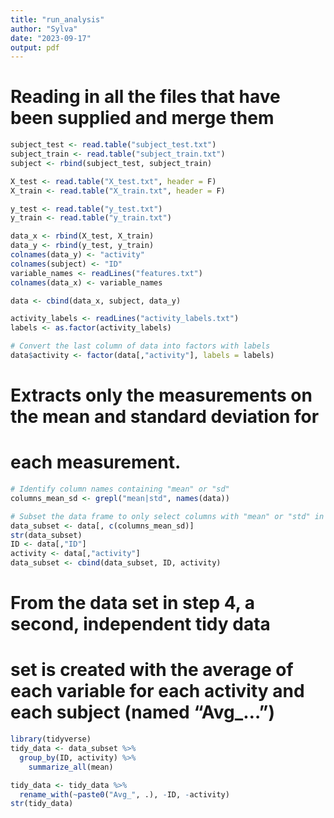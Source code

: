 ---
title: "run_analysis"
author: "Sylva"
date: "2023-09-17"
output: pdf
---
# Reading in all the files that have been supplied and merge them
```{r}
subject_test <- read.table("subject_test.txt")
subject_train <- read.table("subject_train.txt")
subject <- rbind(subject_test, subject_train)

X_test <- read.table("X_test.txt", header = F)
X_train <- read.table("X_train.txt", header = F)

y_test <- read.table("y_test.txt")
y_train <- read.table("y_train.txt")

data_x <- rbind(X_test, X_train) 
data_y <- rbind(y_test, y_train) 
colnames(data_y) <- "activity"
colnames(subject) <- "ID"
variable_names <- readLines("features.txt")
colnames(data_x) <- variable_names

data <- cbind(data_x, subject, data_y)

activity_labels <- readLines("activity_labels.txt")
labels <- as.factor(activity_labels)

# Convert the last column of data into factors with labels
data$activity <- factor(data[,"activity"], labels = labels)

```

# Extracts only the measurements on the mean and standard deviation for 
# each measurement. 

```{r}
# Identify column names containing "mean" or "sd"
columns_mean_sd <- grepl("mean|std", names(data))

# Subset the data frame to only select columns with "mean" or "std" in their names
data_subset <- data[, c(columns_mean_sd)]
str(data_subset)
ID <- data[,"ID"]
activity <- data[,"activity"]
data_subset <- cbind(data_subset, ID, activity)
```

# From the data set in step 4, a second, independent tidy data 
# set is created with the average of each variable for each activity and each subject (named "Avg_...") 

```{r}
library(tidyverse)
tidy_data <- data_subset %>%
  group_by(ID, activity) %>%
    summarize_all(mean)

tidy_data <- tidy_data %>%
  rename_with(~paste0("Avg_", .), -ID, -activity)
str(tidy_data)
```
